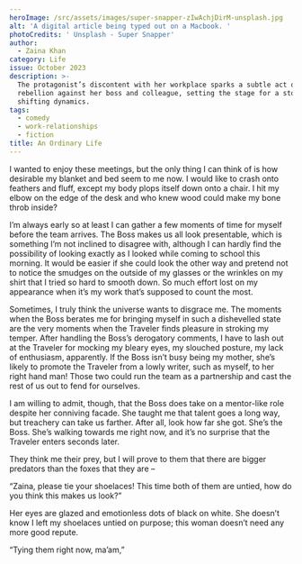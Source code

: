 ```yaml
---
heroImage: /src/assets/images/super-snapper-zIwAchjDirM-unsplash.jpg
alt: 'A digital article being typed out on a Macbook. '
photoCredits: ' Unsplash - Super Snapper'
author:
  - Zaina Khan
category: Life
issue: October 2023
description: >-
  The protagonist’s discontent with her workplace sparks a subtle act of
  rebellion against her boss and colleague, setting the stage for a story of
  shifting dynamics.
tags:
  - comedy
  - work-relationships
  - fiction
title: An Ordinary Life
---
```


I wanted to enjoy these meetings, but the only thing I can think of is how desirable my blanket and bed seem to me now. I would like to crash onto feathers and fluff, except my body plops itself down onto a chair. I hit my elbow on the edge of the desk and who knew wood could make my bone throb inside?

I’m always early so at least I can gather a few moments of time for myself before the team arrives. The Boss makes us all look presentable, which is something I’m not inclined to disagree with, although I can hardly find the possibility of looking exactly as I looked while coming to school this morning. It would be easier if she could look the other way and pretend not to notice the smudges on the outside of my glasses or the wrinkles on my shirt that I tried so hard to smooth down. So much effort lost on my appearance when it’s my work that’s supposed to count the most.

Sometimes, I truly think the universe wants to disgrace me. The moments when the Boss berates me for bringing myself in such a dishevelled state are the very moments when the Traveler finds pleasure in stroking my temper. After handling the Boss’s derogatory comments, I have to lash out at the Traveler for mocking my bleary eyes, my slouched posture, my lack of enthusiasm, apparently. If the Boss isn’t busy being my mother, she’s likely to promote the Traveler from a lowly writer, such as myself, to her right hand man! Those two could run the team as a partnership and cast the rest of us out to fend for ourselves.

I am willing to admit, though, that the Boss does take on a mentor-like role despite her conniving facade. She taught me that talent goes a long way, but treachery can take us farther. After all, look how far she got. She’s the Boss. She’s walking towards me right now, and it’s no surprise that the Traveler enters seconds later.

They think me their prey, but I will prove to them that there are bigger predators than the foxes that they are –

“Zaina, please tie your shoelaces! This time both of them are untied, how do you think this makes us look?”

Her eyes are glazed and emotionless dots of black on white. She doesn’t know I left my shoelaces untied on purpose; this woman doesn’t need any more good repute.

“Tying them right now, ma’am,”
